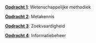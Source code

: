 \providecommand{\Pageref}[1]{\hfill p.\pageref{#1}}
 [**Opdracht 1**](project-intro.qmd#wetenschappelijke-methodiek): Wetenschappelijke methodiek\Pageref{wetenschappelijke-methodiek}

 [**Opdracht 2**](project-intro.qmd#metakennis): Metakennis\Pageref{metakennis}

 [**Opdracht 3**](project-intro.qmd#zoekvaardigheid): Zoekvaardigheid\Pageref{zoekvaardigheid}

 [**Opdracht 4**](project-intro.qmd#informatiebeheer): Informatiebeheer\Pageref{informatiebeheer}
